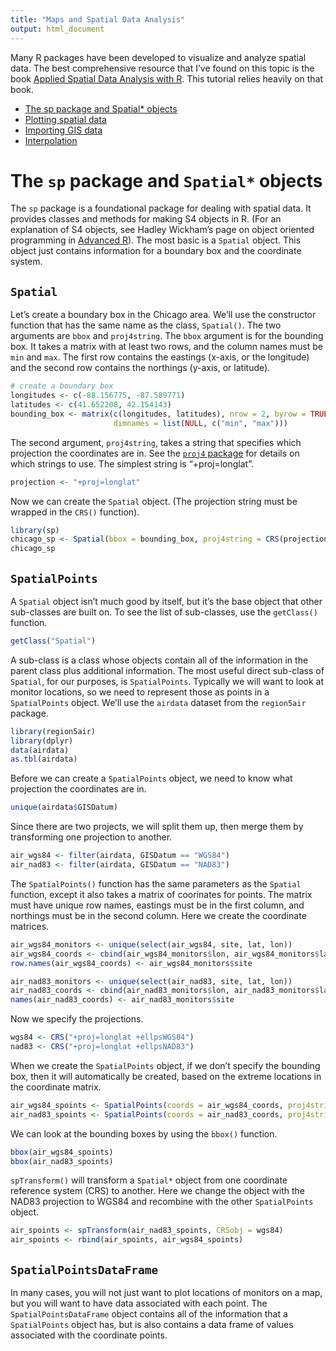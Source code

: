 ```yaml
---
title: "Maps and Spatial Data Analysis"
output: html_document
---
```


Many R packages have been developed to visualize and analyze spatial data. The best 
comprehensive resource that I've found on this topic is the book
[Applied Spatial Data Analysis with R](http://www.amazon.com/Applied-Spatial-Data-Analysis-Use/dp/1461476178). This tutorial relies heavily on that book.

- [The sp package and Spatial* objects](#sp)
- [Plotting spatial data](#plot)
- [Importing GIS data](#GIS)
- [Interpolation](#interpolation)

# The `sp` package and `Spatial*` objects {#sp}

The `sp` package is a foundational package for dealing with spatial data. It
provides classes and methods for making S4 objects in R. (For an explanation of 
S4 objects, see Hadley Wickham's page on object oriented programming in 
[Advanced R](http://adv-r.had.co.nz/OO-essentials.html)). The most basic is a `Spatial`
object. This object just contains information for a boundary box and the coordinate system.

## `Spatial`

Let's create a boundary box in the Chicago area. We'll use the constructor function
that has the same name as the class, `Spatial()`. The two arguments are `bbox` and
`proj4string`. The `bbox` argument is for the bounding box. It takes a matrix
with at least two rows, and the column names must be `min` and `max`. The first 
row contains the eastings (x-axis, or the longitude) and the second row contains
the northings (y-axis, or latitude). 


```r
# create a boundary box
longitudes <- c(-88.156775, -87.589771)
latitudes <- c(41.652208, 42.154143)
bounding_box <- matrix(c(longitudes, latitudes), nrow = 2, byrow = TRUE,
                       dimnames = list(NULL, c("min", "max")))
```

The second argument, `proj4string`, takes a string that specifies which projection
the coordinates are in. See the [`proj4` package](https://cran.r-project.org/web/packages/proj4/) 
for details on which strings to use. The simplest string is "+proj=longlat".

```r
projection <- "+proj=longlat" 
```

Now we can create the `Spatial` object. (The projection string must be wrapped in the 
`CRS()` function).

```r
library(sp)
chicago_sp <- Spatial(bbox = bounding_box, proj4string = CRS(projection))
chicago_sp
```

## `SpatialPoints`

A `Spatial` object isn't much good by itself, but it's the base object that other 
sub-classes are built on. To see the list of sub-classes, use the `getClass()` function.

```r
getClass("Spatial")
```

A sub-class is a class whose objects contain all of the information in the parent class
plus additional information. The most useful direct sub-class of `Spatial`, for our purposes,
is `SpatialPoints`. Typically we will want to look at monitor locations, so we need to 
represent those as points in a `SpatialPoints` object. We'll use the `airdata` dataset from
the `region5air` package.

```r
library(region5air)
library(dplyr)
data(airdata)
as.tbl(airdata)
```

Before we can create a `SpatialPoints` object, we need to know what projection the coordinates
are in.

```r
unique(airdata$GISDatum)
```

Since there are two projects, we will split them up, then merge them by transforming one
projection to another.

```r
air_wgs84 <- filter(airdata, GISDatum == "WGS84")
air_nad83 <- filter(airdata, GISDatum == "NAD83")
```

The `SpatialPoints()` function has the same parameters as the `Spatial` function, except it
also takes a matrix of coorinates for points. The matrix must have unique row names, eastings 
must be in the first column, and northings must be in the second column. Here we create the
coordinate matrices.

```r
air_wgs84_monitors <- unique(select(air_wgs84, site, lat, lon))
air_wgs84_coords <- cbind(air_wgs84_monitors$lon, air_wgs84_monitors$lat)
row.names(air_wgs84_coords) <- air_wgs84_monitors$site

air_nad83_monitors <- unique(select(air_nad83, site, lat, lon))
air_nad83_coords <- cbind(air_nad83_monitors$lon, air_nad83_monitors$lat)
names(air_nad83_coords) <- air_nad83_monitors$site
```

Now we specify the projections.

```r
wgs84 <- CRS("+proj=longlat +ellpsWGS84")
nad83 <- CRS("+proj=longlat +ellpsNAD83")
```

When we create the `SpatialPoints` object, if we don't specify the bounding box, then
it will automatically be created, based on the extreme locations in the coordinate matrix.

```r
air_wgs84_spoints <- SpatialPoints(coords = air_wgs84_coords, proj4string = wgs84)
air_nad83_spoints <- SpatialPoints(coords = air_nad83_coords, proj4string = nad83)
```

We can look at the bounding boxes by using the `bbox()` function.

```r
bbox(air_wgs84_spoints)
bbox(air_nad83_spoints)
```

`spTransform()` will transform a `Spatial*` object from one coordinate reference system (CRS)
to another. Here we change the object with the NAD83 projection to WGS84 and recombine
with the other `SpatialPoints` object.

```r
air_spoints <- spTransform(air_nad83_spoints, CRSobj = wgs84)
air_spoints <- rbind(air_spoints, air_wgs84_spoints)
```

## `SpatialPointsDataFrame`

In many cases, you will not just want to plot locations of monitors on a map, but you will
want to have data associated with each point. The `SpatialPointsDataFrame` object contains
all of the information that a `SpatialPoints` object has, but is also contains a data frame
of values associated with the coordinate points.
